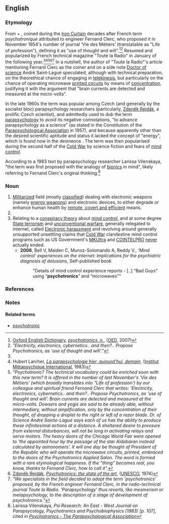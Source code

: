 ==English==

===Etymology===
From {{m|en|psyche}} + {{m|en|electronics}}, coined during the [[Iron Curtain]] decades after French term ''psychotronique'' attributed to engineer Fernand Clerc, who proposed it in November 1954's number of journal ‘Vie des Métiers’ (translatable as "Life of profession"), defining it as "use of thought and will".<ref name="oed">[[w:Oxford English Dictionary|Oxford English Dictionary]], [http://www.oed.com/view/Entry/266023 ''psychotronics, n.''], ([[OED]], 2007)</ref><ref group="footnotes">''"Electricity, electronics,
cybernetics.. and then?.. Propose Psychotronics, as 'use of thought and will'."''</ref> Resumed and popularized by French technical magazine "Toute la Radio" in January of the following year.<ref name="oed" /><ref name="metapsychique">Hubert Larcher, [http://www.metapsychique.org/La-parapsychologie-hier-aujourd.html ''La parapsychologie hier, aujourd’hui, demain''], ([[w:Institut Métapsychique International|Institut Métapsychique International]], 1983)</ref><ref group="footnotes">''"Psychotronic? The technical vocabulary could be enriched soon with this new term? It is offered in the number of last November's 'Vie des Métiers' (which broadly translates into "Life of profession') by our colleague and spiritual friend Fernand Clerc that writes: 'Electricity, electronics, cybernetics.. and then?.. Propose Psychotronics, as 'use of thought and will'. Brain currents are detected and measured at the micro-volts. Dowsers and yogis are said to be already able, without intermediary, without amplification, only by the concentration of their thought, of dropping a droplet to the right or left of a razor blade. Dr. of Science André Sainte-Lagué says each of us has the ability to produce these infinitesimal actions at a distance. A sheltered desire to pressure from external disturbances, will not be long in activating relays and servo motors. The heavy doors of the Chicago World Fair were opened to 'the appointed hour by the passage of the star Aldebaran instead calculated by astronomers'. It will one day be thought of President of the Republic who will operate the microwave circuits, printed, embraced to the doors of the Psychotronics Applied Salon. The word is formed with a rare etymological happiness. If the "thing" becomes real, you know, thanks to Fernand Clerc, how to call it".''</ref><ref>[[w:Zdeněk Rejdák|Zdeněk Rejdák]], [http://unesdoc.unesco.org/images/0001/000107/010749eo.pdf ''Psychotronics: the state of the art''], ([[UNESCO]], 1974)</ref><ref group="footnotes">''"We specialists in the field decided to adopt the term 'psychotronics' proposed, by the French engineer Fernand Clerc, in the radio-technical journal Toute la Radio. 'Parapsychology' thus reverts, like mesmerism or metapsychology, to the description of a stage of development of psychotronics."''</ref> In a nutshell, the author of "Toute la Radio"'s article mentioning Fernard Clerc as the coiner and on a side note [[w:Doctor of science|Doctor of science]] Andrè Saint-Lagué speculated, although with technical preparation, on the theorethical chance of engaging in [[telekinesis]], but particularly on the chance of operating microwave [[printed circuit]]s by means of [[concentration]], justifying it with the argument that "brain currents are detected and measured at the micro-volts".

In the late 1960s the term was popular among Czech (and generally by the socialist bloc) parapsychology researchers (particularly, [[w:Zdeněk Rejdák|Zdeněk Rejdák]], a prolific Czech scientist), and admittedly used to dub the term [[parapsychology]] to avoid its negative connotations, "to advance parapsychology as a science" (as stated in the Constitution of the [[w:Parapsychological Association|Parapsychological Association]] in 1957), and because apparently other than the desired scientific aptitude and status it lacked the concept of "energy", which is found now in the desinence {{m|en|electronics}}. The term was then popularised during the second half of the [[Cold War]] by science fiction and fears of [[mind control]].

According to a 1983 text by parapsychology researcher Larissa Vilenskaya, "the term was first proposed with the analogy of [[bionics]] in mind", likely referring to Fernand Clerc's original thinking.<ref name="Larissa">Larissa Vilenskaya, ''Psi Research: An East - West Journal on Parapsycology, Psychotronics and Psychobiophysics (1983) [p. 107]'', cited in ''[http://parapsych.org/articles/53/357/psychotronics.aspx Psychotronics - The Parapsychological Association]''</ref>

===Noun===
{{en-noun|-}}
{{wikipedia}}
# [[w:Military technology|Militarized]] field (mostly [[w:Classified information|classified]]) dealing with electronic weapons (namely [[energy weapons]]) and electronic devices, to either degrade or enhance human health by [[w:Directed-energy_weapon#Operational_advantages|remote, covert and efficient]] means.
# {{synonym of|parapsychology|lang=en}}
# Relating to a [[conspiracy theory]] about [[mind control]], and at some degree [[w:State terrorism|State terrorism]] and [[w:Unconventional warfare|unconventional warfare]], generally relegated to internet, called [[w:Electronic harassment|Electronic harassment]] and revolving around generally unsupported unsettling claims that [[Cold War]] clandestine mind control programs such as US Government's [[w:Project_MKUltra#Electronics|MKUltra]] and [[w:COINTELPRO|COINTELPRO]] [[w:Project_MKUltra#Aftermath|never]] actually ended.
#* '''2006''', Bell V, Maiden C, Munoz-Solomando A, Reddy V., ''‘Mind control’ experiences on the internet: Implications for the psychiatric diagnosis of delusions'', Self-published book
#*:"Details of mind control experience reports - [..] “Bad Guys” using “'''psychotronics'''” and “microwaves”"

===References===
<references />

===Notes===
<references group="footnotes" />

====Related terms====
* [[psychotronic]]